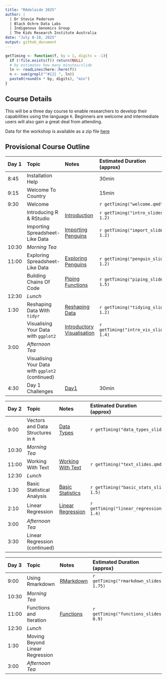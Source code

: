 ```yaml
---
title: "RAdelaide 2025"
author: |
  | Dr Stevie Pederson
  | Black Ochre Data Labs
  | Indigenous Genomics Group
  | The Kids Research Institute Australia
date: "July 8-10, 2025"
output: github_document
---
```


```r
getTiming <- function(f, by = 1, digits = -1){
  if (!file.exists(f)) return(NULL)
  # by estimates how many minutes/slide
  ln <- readLines(here::here(f))
  n <- sum(grepl("^#{2} ", ln))
  paste0(round(n * by, digits), "min")
}
```

## Course Details

This will be a three day course to enable researchers to develop their capabilities using the language `R`.
Beginners are welcome and intermediate users will also gain a great deal from attending.

Data for the workshop is available as a zip file [here](data.zip)

## Provisional Course Outline

| Day 1 | Topic | Notes | Estimated Duration <br>(approx) |
|:----- |:----- |:----- |:-------- |
| 8:45  | Installation Help  |     | 30min    |
| 9:15  | Welcome To Country |     | 15min    |
| 9:30 | Welcome | | `r getTiming("welcome.qmd", 1)`|
|      | Introducing R & RStudio | [Introduction](intro.html) | `r getTiming("intro_slides.qmd", 1.2)`|
|      | Importing Spreadsheet-Like Data   | [Importing Penguins](import.html)   | `r getTiming("import_slides.qmd", 1.2)`|
| 10:30 | *Morning Tea* | | |
| 11:00 | Exploring Spreadsheet-Like Data | [Exploring Penguins](penguins.html) | `r getTiming("penguin_slides.qmd", 1.2)`|
| | Building Chains Of Code | [Piping Functions](piping_functions.html) | `r getTiming("piping_slides.qmd", 1.5)` |
| 12:30 | *Lunch* | | |
| 1:30 | Reshaping Data With `tidyr` | [Reshaping Data](tidying.html) | `r getTiming("tidying_slides.qmd", 1.2)` |
| | Visualising Your Data with `ggplot2` | [Introductory Visualisation](intro_vis.html) | `r getTiming("intro_vis_slides.qmd", 1.4)` |
| 3:00  | *Afternoon Tea* | | |
| | Visualising Your Data with `ggplot2` (continued) | |  |
| 4:30 | Day 1 Challenges | [Day1](day1.html) | 30min|


| Day 2 | Topic | Notes | Estimated Duration <br>(approx) |
|:----- |:----- |:----- |:-------- |
| 9:00  | Vectors and Data Structures in `R` | [Data Types](data_types.html) | `r getTiming("data_types_slides.qmd", 1.4)` |
| 10:30 | *Morning Tea* | | |
| 11:00 | Working With Text | [Working With Text](text.html) | `r getTiming("text_slides.qmd", 1.5)` |
| 12:30 | *Lunch* | | |
| 1:30 | Basic Statistical Analysis | [Basic Statistics](basic_stats.html) | `r getTiming("basic_stats_slides.qmd", 1.5)` |
| 2:10 | Linear Regression | [Linear Regression](linear_regression.html) | `r getTiming("linear_regression_slides.qmd", 1.4)` |
| 3:00  | *Afternoon Tea* | | |
| 3:30 | Linear Regression (continued) | | |



| Day 3 | Topic | Notes | Estimated Duration <br>(approx) |
|:----- |:----- |:----- |:-------- |
| 9:00 | Using Rmarkdown | [RMarkdown](rmarkdown.html) | `r getTiming("rmarkdown_slides.qmd", 1.75)` |
| 10:30 | *Morning Tea* | | |
| 11:00 | Functions and Iteration | [Functions](functions.html) | `r getTiming("functions_slides.qmd", 0.9)` |
| 12:30 | *Lunch* | | |
| 1:30 | Moving Beyond Linear Regression | | |
| 3:00  | *Afternoon Tea* | | |


